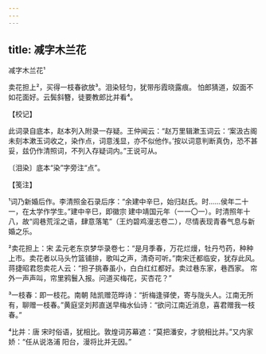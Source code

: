 ```yaml
---
---
---
```

title: 减字木兰花
---



减字木兰花¹





卖花担上²，买得一枝春欲放³。泪染轻匀，犹带彤霞晓露痕。 怕郎猜道，奴面不如花面好。云鬓斜簪，徒要教郎比并看⁴。

【校记】

此词录自底本，赵本列入附录一存疑。王仲闻云：“赵万里辑漱玉词云：‘案汲古阁未刻本漱玉词收之，染作点，词意浅显，亦不似他作。’按以词意判断真伪，恐不甚妥，兹仍作清照词，不列入存疑词内。”王说可从。

〔泪染〕底本“染”字旁注“点”。

【笺注】

¹词乃新婚后作。李清照金石录后序：“余建中辛巳，始归赵氏。时……侯年二十一，在太学作学生。”建中辛巳，即徽宗 建中靖国元年（一一〇一）。时清照年十八，故“闾巷荒淫之语，肆意落笔”（王灼碧鸡漫志卷二），尽情表现青春气息与新婚之乐。

²卖花担上：宋 孟元老东京梦华录卷七：“是月季春，万花烂熳，牡丹芍药，种种上市。卖花者以马头竹篮铺排，歌叫之声，清奇可听。”南宋迁都临安，犹存此风。蒋捷昭君怨卖花人云：“担子挑春虽小，白白红红都好。卖过巷东家，巷西家。 帘外一声声叫，帘里鸦鬟入报。问道买梅花，买杏花？”

³一枝春：即一枝花。南朝 陆凯赠范晔诗：“折梅逢驿使，寄与陇头人。江南无所有，聊赠一枝春。”黄庭坚刘邦直送早梅水仙诗：“欲问江南近消息，喜君赠我一枝春。”

⁴比并：唐 宋时俗语，犹相比。敦煌词苏幕遮：“莫把潘安，才貌相比并。”又内家娇：“任从说洛浦 阳台，漫将比并无因。”